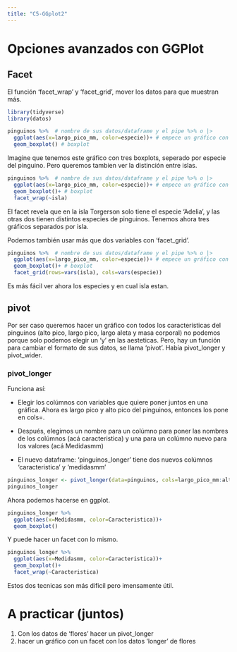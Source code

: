 ```yaml
---
title: "C5-GGplot2"
---
```


# Opciones avanzados con GGPlot

## Facet

El función 'facet_wrap' y 'facet_grid', mover los datos para que muestran más.

```r
library(tidyverse)
library(datos)

pinguinos %>%  # nombre de sus datos/dataframe y el pipe %>% o |>
  ggplot(aes(x=largo_pico_mm, color=especie))+ # empece un gráfico con 'ggplot' y aesteticas (aes())
  geom_boxplot() # boxplot

```

Imagine que tenemos este gráfico con tres boxplots, seperado por especie del pinguino. Pero queremos tambien ver la distinción entre islas.

```r
pinguinos %>%  # nombre de sus datos/dataframe y el pipe %>% o |>
  ggplot(aes(x=largo_pico_mm, color=especie))+ # empece un gráfico con 'ggplot' y aesteticas (aes())
  geom_boxplot()+ # boxplot
  facet_wrap(~isla)
```

El facet revela que en la isla Torgerson solo tiene el especie 'Adelia', y las otras dos tienen distintos especies de pinguinos. Tenemos ahora tres gráficos separados por isla.

Podemos también usar más que dos variables con 'facet_grid'.

```r
pinguinos %>%  # nombre de sus datos/dataframe y el pipe %>% o |>
  ggplot(aes(x=largo_pico_mm, color=especie))+ # empece un gráfico con 'ggplot' y aesteticas (aes())
  geom_boxplot()+ # boxplot
  facet_grid(rows=vars(isla), cols=vars(especie))
```

Es más fácil ver ahora los especies y en cual isla estan.

## pivot

Por ser caso queremos hacer un gráfico con todos los características del pinguinos (alto pico, largo pico, largo aleta y masa corporal) no podemos porque solo podemos elegir un 'y' en las aesteticas. Pero, hay un función para cambiar el formato de sus datos, se llama 'pivot'. Había pivot_longer y pivot_wider.

### pivot_longer

Funciona así:

-   Elegir los colúmnos con variables que quiere poner juntos en una gráfica. Ahora es largo pico y alto pico del pinguinos, entonces los pone en cols=.

-   Después, elegimos un nombre para un colúmno para poner las nombres de los colúmnos (acá caracteristica) y una para un colúmno nuevo para los valores (acá Medidasmm)

-   El nuevo dataframe: 'pinguinos_longer' tiene dos nuevos colúmnos 'caracteristica' y 'medidasmm'

```r
pinguinos_longer <- pivot_longer(data=pinguinos, cols=largo_pico_mm:alto_pico_mm, names_to="Caracteristica", values_to="Medidasmm")
pinguinos_longer
```

Ahora podemos hacerse en ggplot.

```r
pinguinos_longer %>%
  ggplot(aes(x=Medidasmm, color=Caracteristica))+
  geom_boxplot()

```

Y puede hacer un facet con lo mismo.

```r
pinguinos_longer %>%
  ggplot(aes(x=Medidasmm, color=Caracteristica))+
  geom_boxplot()+
  facet_wrap(~Caracteristica)
```

Estos dos tecnicas son más dificíl pero imensamente útil.

# A practicar (juntos)

1.  Con los datos de 'flores' hacer un pivot_longer
2.  hacer un gráfico con un facet con los datos 'longer' de flores

